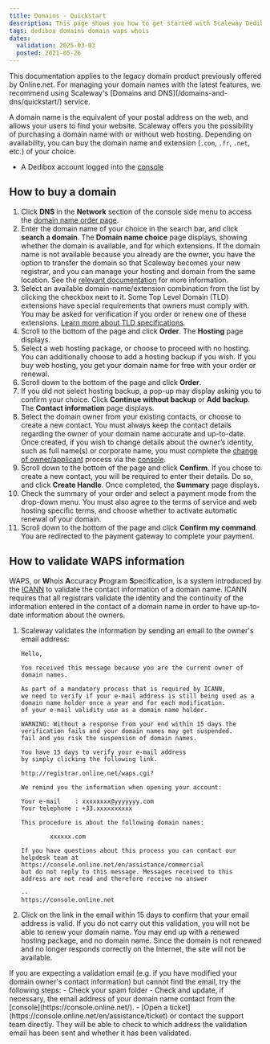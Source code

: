 ```yaml
---
title: Domains - Quickstart
description: This page shows you how to get started with Scaleway Dedibox Domains.
tags: dedibox domains domain waps whois
dates:
  validation: 2025-03-03
  posted: 2021-05-26
---
```



<Message type="important">
  This documentation applies to the legacy domain product previously offered by Online.net. For managing your domain names with the latest features, we recommend using Scaleway's [Domains and DNS](/domains-and-dns/quickstart/) service.
</Message>

A domain name is the equivalent of your postal address on the web, and allows your users to find your website. Scaleway offers you the possibility of purchasing a domain name with or without web hosting. Depending on availability, you can buy the domain name and extension (`.com`, `.fr`, `.net`, etc.) of your choice.

<Requirements />

- A Dedibox account logged into the [console](https://console.online.net)

## How to buy a domain

1. Click **DNS** in the **Network** section of the console side menu to access the [domain name order page](https://www.scaleway.com/en/domain/).
2. Enter the domain name of your choice in the search bar, and click **search a domain**. The **Domain name choice** page displays, showing whether the domain is available, and for which extensions.
    <Message type="tip">
      If the domain name is not available because you already are the owner, you have the option to transfer the domain so that Scaleway becomes your new registrar, and you can manage your hosting and domain from the same location. See the [relevant documentation](/dedibox-domains/how-to/transfer-domain/) for more information.
    </Message>
3. Select an available domain-name/extension combination from the list by clicking the checkbox next to it.
    <Message type="note">
      Some Top Level Domain (TLD) extensions have special requirements that owners must comply with. You may be asked for verification if you order or renew one of these extensions. [Learn more about TLD specifications](/dedibox-domains/concepts/#tld-specifications-at-scaleway).
    </Message>
4. Scroll to the bottom of the page and click **Order**. The **Hosting** page displays.
5. Select a web hosting package, or choose to proceed with no hosting. You can additionally choose to add a hosting backup if you wish.
    <Message type="note">
      If you buy web hosting, you get your domain name for free with your order or renewal.
    </Message>
6. Scroll down to the bottom of the page and click **Order**.
7. If you did not select hosting backup, a pop-up may display asking you to confirm your choice. Click **Continue without backup** or **Add backup**. The **Contact information** page displays.
8. Select the domain owner from your existing contacts, or choose to create a new contact.
    <Message type = "important">
      You must always keep the contact details regarding the owner of your domain name accurate and up-to-date. Once created, if you wish to change details about the owner’s identity, such as full name(s) or corporate name, you must complete the [change of owner/applicant](/dedibox-domains/how-to/change-ownership/) process via the [console](https://console.online.net/fr/domain/trade).
    </Message>
9. Scroll down to the bottom of the page and click **Confirm**.
    <Message type="tip">
      If you chose to create a new contact, you will be required to enter their details. Do so, and click **Create Handle**. Once completed, the **Summary** page displays.
    </Message>
10. Check the summary of your order and select a payment mode from the drop-down menu. You must also agree to the terms of service and web hosting specific terms, and choose whether to activate automatic renewal of your domain.
11. Scroll down to the bottom of the page and click **Confirm my command**. You are redirected to the payment gateway to complete your payment.

## How to validate WAPS information

WAPS, or **W**hois **A**ccuracy **P**rogram **S**pecification, is a system introduced by the [ICANN](https://www.icann.org/) to validate the contact information of a domain name. ICANN requires that all registrars validate the identity and the continuity of the information entered in the contact of a domain name in order to have up-to-date information about the owners.

1. Scaleway validates the information by sending an email to the owner's email address:
    ```
    Hello,

    You received this message because you are the current owner of
    domain names.

    As part of a mandatory process that is required by ICANN,
    we need to verify if your e-mail address is still being used as a domain name holder once a year and for each modification. 
    of your e-mail validity use as a domain name holder.

    WARNING: Without a response from your end within 15 days the verification fails and your domain names may get suspended.
    fail and you risk the suspension of domain names.

    You have 15 days to verify your e-mail address
    by simply clicking the following link.

    http://registrar.online.net/waps.cgi?

    We remind you the information when opening your account:

    Your e-mail    : xxxxxxxx@yyyyyyy.com
    Your telephone : +33.xxxxxxxxxx

    This procedure is about the following domain names:

            xxxxxx.com

    If you have questions about this process you can contact our
    helpdesk team at https://console.online.net/en/assistance/commercial
    but do not reply to this message. Messages received to this
    address are not read and therefore receive no answer

    --
    https://console.online.net
    ```
2. Click on the link in the email within 15 days to confirm that your email address is valid.
    <Message type="important">
      If you do not carry out this validation, you will not be able to renew your domain name. You may end up with a renewed hosting package, and no domain name. Since the domain is not renewed and no longer responds correctly on the Internet, the site will not be available.
    </Message>

<Message type="tip">
  If you are expecting a validation email (e.g. if you have modified your domain owner's contact information) but cannot find the email, try the following steps:
    - Check your spam folder
    - Check and update, if necessary, the email address of your domain name contact from the [console](https://console.online.net/).
    - [Open a ticket](https://console.online.net/en/assistance/ticket) or contact the support team directly. They will be able to check to which address the validation email has been sent and whether it has been validated.
</Message>